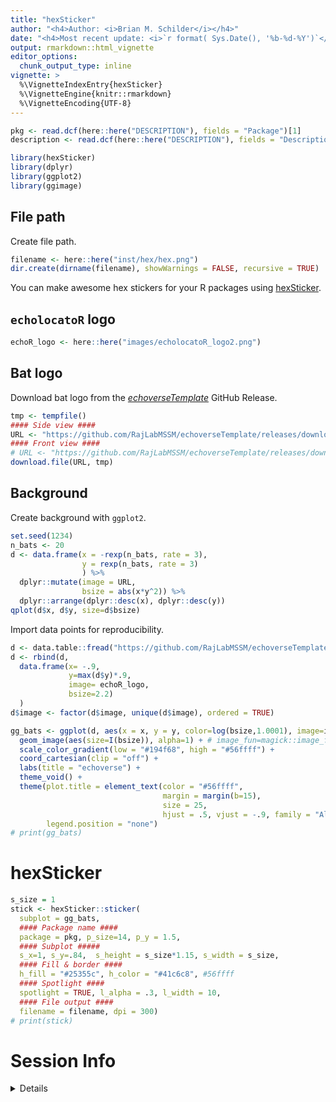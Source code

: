 ```yaml
---
title: "hexSticker"
author: "<h4>Author: <i>Brian M. Schilder</i></h4>" 
date: "<h4>Most recent update: <i>`r format( Sys.Date(), '%b-%d-%Y')`</i></h4>"
output: rmarkdown::html_vignette
editor_options: 
  chunk_output_type: inline
vignette: >
  %\VignetteIndexEntry{hexSticker}
  %\VignetteEngine{knitr::rmarkdown}
  %\VignetteEncoding{UTF-8}
---
```


```r
pkg <- read.dcf(here::here("DESCRIPTION"), fields = "Package")[1]
description <- read.dcf(here::here("DESCRIPTION"), fields = "Description")[1]
```

```r
library(hexSticker)
library(dplyr)
library(ggplot2)
library(ggimage)
```

## File path

Create file path.

```r
filename <- here::here("inst/hex/hex.png")
dir.create(dirname(filename), showWarnings = FALSE, recursive = TRUE)
```

You can make awesome hex stickers for your R packages using [hexSticker](https://github.com/GuangchuangYu/hexSticker). 

## `echolocatoR` logo

```r
echoR_logo <- here::here("images/echolocatoR_logo2.png")
```

## Bat logo

Download bat logo from the 
[*echoverseTemplate*](https://github.com/RajLabMSSM/echoverseTemplate/releases/tag/latest)
GitHub Release.

```r
tmp <- tempfile()
#### Side view ####
URL <- "https://github.com/RajLabMSSM/echoverseTemplate/releases/download/latest/bat_silhouette.png"   
#### Front view ####
# URL <- "https://github.com/RajLabMSSM/echoverseTemplate/releases/download/latest/bat_silhouette_front.png"   
download.file(URL, tmp)
```

## Background 

Create background with `ggplot2`.

```r
set.seed(1234)
n_bats <- 20
d <- data.frame(x = -rexp(n_bats, rate = 3),
                y = rexp(n_bats, rate = 3)
                ) %>%
  dplyr::mutate(image = URL,
                bsize = abs(x*y^2)) %>%
  dplyr::arrange(dplyr::desc(x), dplyr::desc(y))
qplot(d$x, d$y, size=d$bsize)
```

Import data points for reproducibility.

```r
d <- data.table::fread("https://github.com/RajLabMSSM/echoverseTemplate/releases/download/latest/echoverse_points.csv.gz")
d <- rbind(d,
  data.frame(x= -.9, 
             y=max(d$y)*.9, 
             image= echoR_logo, 
             bsize=2.2)
  )
d$image <- factor(d$image, unique(d$image), ordered = TRUE)
```

 
```r
gg_bats <- ggplot(d, aes(x = x, y = y, color=log(bsize,1.0001), image=image)) + 
  geom_image(aes(size=I(bsize)), alpha=1) + # image_fun=magick::image_flop
  scale_color_gradient(low = "#194f68", high = "#56ffff") +   
  coord_cartesian(clip = "off") +
  labs(title = "echoverse") +  
  theme_void() +
  theme(plot.title = element_text(color = "#56ffff", 
                                  margin = margin(b=15),
                                  size = 25,
                                  hjust = .5, vjust = -.9, family = "Aller_Rg"), 
        legend.position = "none") 
# print(gg_bats)
```


# hexSticker

```r
s_size = 1
stick <- hexSticker::sticker(
  subplot = gg_bats, 
  #### Package name ####
  package = pkg, p_size=14, p_y = 1.5,
  #### Subplot #####
  s_x=1, s_y=.84,  s_height = s_size*1.15, s_width = s_size,
  #### Fill & border ####
  h_fill = "#25355c", h_color = "#41c6c8", #56ffff
  #### Spotlight ####
  spotlight = TRUE, l_alpha = .3, l_width = 10,
  #### File output ####
  filename = filename, dpi = 300)
# print(stick)
```


# Session Info 

<details> 

```r
utils::sessionInfo()
```

</details>  

